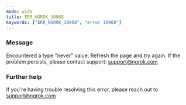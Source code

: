 ```yaml
---
mode: wide
title: ERR_NGROK_10068
keywords: ["ERR_NGROK_10068", "error 10068"]
---
```



### Message

Encountered a type "never" value. Refresh the page and try again. If the problem persists, please contact support: support@ngrok.com

<ErrorDetails />

### Further help

If you're having trouble resolving this error, please reach out to [support@ngrok.com](mailto:support@ngrok.com?subject=Help%20with%20ERR_NGROK_10068)
